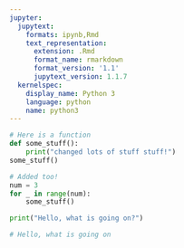 ```yaml
---
jupyter:
  jupytext:
    formats: ipynb,Rmd
    text_representation:
      extension: .Rmd
      format_name: rmarkdown
      format_version: '1.1'
      jupytext_version: 1.1.7
  kernelspec:
    display_name: Python 3
    language: python
    name: python3
---
```


```python
# Here is a function
def some_stuff():
    print("changed lots of stuff stuff!")
some_stuff()
```

```python
# Added too!
num = 3
for _ in range(num):
    some_stuff()
```

```python
print("Hello, what is going on?")
```

```python
# Hello, what is going on
```

```python

```
